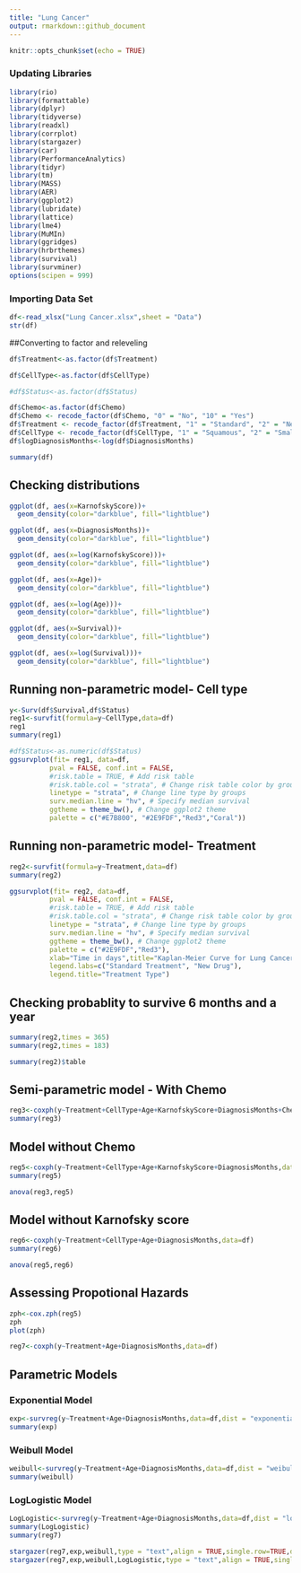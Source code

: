 ```yaml
---
title: "Lung Cancer"
output: rmarkdown::github_document
---
```


```r
knitr::opts_chunk$set(echo = TRUE)
```


### Updating Libraries
```r
library(rio)
library(formattable)
library(dplyr)
library(tidyverse)
library(readxl)
library(corrplot)
library(stargazer)
library(car)
library(PerformanceAnalytics)
library(tidyr)
library(tm)
library(MASS)
library(AER)
library(ggplot2)
library(lubridate)
library(lattice)
library(lme4)
library(MuMIn)
library(ggridges)
library(hrbrthemes)
library(survival)
library(survminer)
options(scipen = 999)
```

### Importing Data Set
```r
df<-read_xlsx("Lung Cancer.xlsx",sheet = "Data")
str(df)
```

##Converting to factor and releveling
```r
df$Treatment<-as.factor(df$Treatment)

df$CellType<-as.factor(df$CellType)

#df$Status<-as.factor(df$Status)

df$Chemo<-as.factor(df$Chemo)
df$Chemo <- recode_factor(df$Chemo, "0" = "No", "10" = "Yes")
df$Treatment <- recode_factor(df$Treatment, "1" = "Standard", "2" = "New Drug")
df$CellType <- recode_factor(df$CellType, "1" = "Squamous", "2" = "Small Cell", "3" = "Adeno", "4" = "Large")
df$logDiagnosisMonths<-log(df$DiagnosisMonths)

summary(df)
```

## Checking distributions
```r
ggplot(df, aes(x=KarnofskyScore))+
  geom_density(color="darkblue", fill="lightblue")

ggplot(df, aes(x=DiagnosisMonths))+
  geom_density(color="darkblue", fill="lightblue")

ggplot(df, aes(x=log(KarnofskyScore)))+
  geom_density(color="darkblue", fill="lightblue")

ggplot(df, aes(x=Age))+
  geom_density(color="darkblue", fill="lightblue")

ggplot(df, aes(x=log(Age)))+
  geom_density(color="darkblue", fill="lightblue")

ggplot(df, aes(x=Survival))+
  geom_density(color="darkblue", fill="lightblue")

ggplot(df, aes(x=log(Survival)))+
  geom_density(color="darkblue", fill="lightblue")
```

## Running non-parametric model- Cell type
```r
y<-Surv(df$Survival,df$Status)
reg1<-survfit(formula=y~CellType,data=df)
reg1
summary(reg1)
```


```r
#df$Status<-as.numeric(df$Status)
ggsurvplot(fit= reg1, data=df, 
          pval = FALSE, conf.int = FALSE,
          #risk.table = TRUE, # Add risk table
          #risk.table.col = "strata", # Change risk table color by groups
          linetype = "strata", # Change line type by groups
          surv.median.line = "hv", # Specify median survival
          ggtheme = theme_bw(), # Change ggplot2 theme
          palette = c("#E7B800", "#2E9FDF","Red3","Coral"))
```

## Running non-parametric model- Treatment
```r
reg2<-survfit(formula=y~Treatment,data=df)
summary(reg2)
```


```r
ggsurvplot(fit= reg2, data=df, 
          pval = FALSE, conf.int = FALSE,
          #risk.table = TRUE, # Add risk table
          #risk.table.col = "strata", # Change risk table color by groups
          linetype = "strata", # Change line type by groups
          surv.median.line = "hv", # Specify median survival
          ggtheme = theme_bw(), # Change ggplot2 theme
          palette = c("#2E9FDF","Red3"),
          xlab="Time in days",title="Kaplan-Meier Curve for Lung Cancer Survival",
          legend.labs=c("Standard Treatment", "New Drug"), 
          legend.title="Treatment Type")
```

## Checking probablity to survive 6 months and a year
```r
summary(reg2,times = 365)
summary(reg2,times = 183)
```


```r
summary(reg2)$table
```

## Semi-parametric model - With Chemo
```r
reg3<-coxph(y~Treatment+CellType+Age+KarnofskyScore+DiagnosisMonths+Chemo,data=df)
summary(reg3)
```

## Model without Chemo
```r
reg5<-coxph(y~Treatment+CellType+Age+KarnofskyScore+DiagnosisMonths,data=df)
summary(reg5)

anova(reg3,reg5)
```

## Model without Karnofsky score
```r
reg6<-coxph(y~Treatment+CellType+Age+DiagnosisMonths,data=df)
summary(reg6)

anova(reg5,reg6)
```

## Assessing Propotional Hazards
```r
zph<-cox.zph(reg5)
zph
plot(zph)
```

```r
reg7<-coxph(y~Treatment+Age+DiagnosisMonths,data=df)
```

## Parametric Models
### Exponential Model
```r
exp<-survreg(y~Treatment+Age+DiagnosisMonths,data=df,dist = "exponential")
summary(exp)
```

### Weibull Model
```r
weibull<-survreg(y~Treatment+Age+DiagnosisMonths,data=df,dist = "weibull")
summary(weibull)
```

### LogLogistic Model
```r
LogLogistic<-survreg(y~Treatment+Age+DiagnosisMonths,data=df,dist = "loglogistic")
summary(LogLogistic)
summary(reg7)
```

```r
stargazer(reg7,exp,weibull,type = "text",align = TRUE,single.row=TRUE,digits=2,out = "reg.txt")
stargazer(reg7,exp,weibull,LogLogistic,type = "text",align = TRUE,single.row=TRUE,digits=2,out = "reg2.txt")
```




